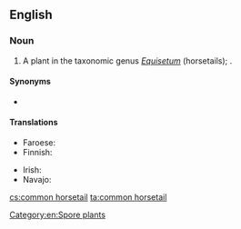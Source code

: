 ==English==
{{rfi|en}}

===Noun===
{{en-noun|head=[[common]] [[horsetail]]}}

# A plant in the taxonomic genus ''[[Equisetum]]'' (horsetails); {{taxlink|Equisetum arvense|species|noshow=1}}.

====Synonyms====
* {{l|en|field horsetail}}

====Translations====
{{trans-top|plant}}
* Faroese: {{t|fo|kannubjølluvísa|f}}
* Finnish: {{t+|fi|peltokorte}}
{{trans-mid}}
* Irish: {{t|ga|broimín|m}}
* Navajo: {{t|nv|ałtį́į́ jikʼáshí}}
{{trans-bottom}}

[[Category:en:Spore plants]]

[[cs:common horsetail]]
[[ta:common horsetail]]